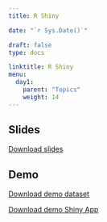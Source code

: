 ---
title: R Shiny 

date: "`r Sys.Date()`"

draft: false
type: docs

linktitle: R Shiny 
menu:
  day1:
    parent: "Topics"
    weight: 14
---

<!-- ## Presentation video -->

<!-- ```{r, echo=F} -->
<!-- blogdown::shortcode("vimeo", "631266917") -->
<!-- ``` -->

## Slides

[Download slides](../../../Course_Modularization/Shiny/Shiny_slides.pptx)

## Demo

[Download demo dataset](../../../Course_Modularization/Shiny/framingham.csv)

[Download demo Shiny App](../../../Course_Modularization/Shiny/app.R)

